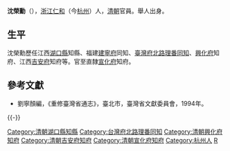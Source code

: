 '''沈榮勳'''（{{bd|？||？||}}），[[浙江|浙江]][[仁和县|仁和]]（今[[杭州|杭州]]）人，[[清朝|清朝]]官員。舉人出身。

== 生平 ==
沈榮勳歷任江西[[湖口縣|湖口縣]]知縣、福建[[建寧府|建寧府]]同知、[[臺灣府北路理番同知|臺灣府北路理番同知]]、[[興化府|興化府]]知府、江西[[吉安府|吉安府]]知府等。官至直隸[[宣化府_(清朝)|宣化府]]知府。

==參考文獻==
*劉寧顏編，《重修臺灣省通志》，臺北市，臺灣省文獻委員會，1994年。

{{-}}
{{start box}}
{{s-off}}
{{Succession box|[[朱景英|朱景英]]|[[成履泰|成履泰]]|[[臺灣府北路理番同知|臺灣府北路理番同知]]|<small>乾隆四十二年（1777年）兼署</small>}}
{{end box}}
{{DEFAULTSORT:Shen沈}}
{{清朝人物小作品}}
[[Category:清朝湖口縣知縣|Category:清朝湖口縣知縣]]
[[Category:台灣府北路理番同知|Category:台灣府北路理番同知]]
[[Category:清朝興化府知府|Category:清朝興化府知府]]
[[Category:清朝吉安府知府|Category:清朝吉安府知府]]
[[Category:清朝宣化府知府|Category:清朝宣化府知府]]
[[Category:杭州人|Category:杭州人]]
[[Category:沈姓|R]]